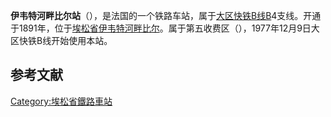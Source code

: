 {{Infobox station
| name          =<!-- 注释出：[[File:RATP.svg|32x32px]] -->伊韦特河畔比尔站<br>{{lang|fr|Gare de Bures-sur-Yvette}} 
| type          = [[法国铁路|法国铁路]]
| image = RER-B Bures1.jpg
|image_caption = 车站站舍
| address       = {{FRA}}[[埃松省|埃松省]][[伊维特河畔比尔|伊维特河畔比尔]]
| latd          = 48
| latm          = 41
| lats          = 45
| latNS         = N
| longd         = 2
| longm         = 09
| longs         = 47
| longEW        = E
| operator = <!-- 注释出：[[File:RATP.svg|32x32px]] -->
| coordinates_display = yes
| iso_region    = FR
| line          = 
* [[大区快铁B线|大区快铁B线]]
| platform      = 2
| tracks        = 2
| elevation = 
| opened        = 1891年
| rebuilt =
| status = 使用中
| closed        = 
| passengers= 649,479
| pass_year= 2013年<ref>[http://data.ratp.fr/fr/les-donnees.html Trafic annuel entrant par station (2013)] {{webarchive|url=https://web.archive.org/web/20130308043233/http://data.ratp.fr/fr/les-donnees.html |date=2013-03-08 }}, sur le site ''data.ratp.fr'', consulté le 5 janvier 2015.</ref>
| station_type = 客运车站
| connections = 
* [[RATP公交路网|巴黎城市公共交通]]
* [[file:Paris_Noctilien_logo.svg|51x51px]]
| route_map =
| map_locator   = 
| note =
}}

'''伊韦特河畔比尔站'''（{{lang-fr|Gare de Bures-sur-Yvette}}），是法国的一个铁路车站，属于[[大区快铁B线|大区快铁B线]]B4支线。开通于1891年，位于[[埃松省|埃松省]][[伊韦特河畔比尔|伊韦特河畔比尔]]。属于第五收费区（{{lang-fr|Zone 5}}），1977年12月9日大区快铁B线开始使用本站。

== 参考文献 ==
{{Reflist}}

{{RER B}}
[[Category:埃松省鐵路車站|Category:埃松省鐵路車站]]